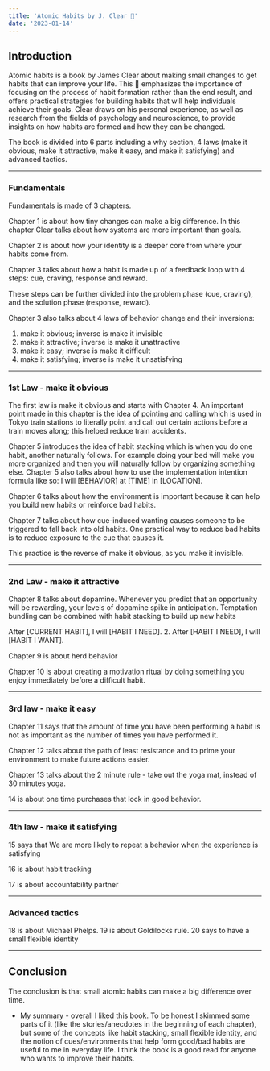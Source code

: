 ```yaml
---
title: 'Atomic Habits by J. Clear 📔'
date: '2023-01-14'
---
```


## Introduction

Atomic habits is a book by James Clear about making small changes to get habits that can improve your life. This 📕 emphasizes the importance of focusing on the process of habit formation rather than the end result, and offers practical strategies for building habits that will help individuals achieve their goals. Clear draws on his personal experience, as well as research from the fields of psychology and neuroscience, to provide insights on how habits are formed and how they can be changed.

The book is divided into 6 parts including a why section, 4 laws (make it obvious, make it attractive, make it easy, and make it satisfying) and advanced tactics.

---

### Fundamentals

Fundamentals is made of 3 chapters.

Chapter 1 is about how tiny changes can make a big difference. In this chapter Clear talks about how systems are more important than goals.

Chapter 2 is about how your identity is a deeper core from where your habits come from.

Chapter 3 talks about how a habit is made up of a feedback loop with 4 steps: cue, craving, response and reward.

These steps can be further divided into the problem phase (cue, craving), and the solution phase (response, reward).

Chapter 3 also talks about 4 laws of behavior change and their inversions:

1. make it obvious; inverse is make it invisible
2. make it attractive; inverse is make it unattractive
3. make it easy; inverse is make it difficult
4. make it satisfying; inverse is make it unsatisfying

---

### 1st Law - make it obvious

The first law is make it obvious and starts with Chapter 4. An important point made in this chapter is the idea of pointing and calling which is used in Tokyo train stations to literally point and call out certain actions before a train moves along; this helped reduce train accidents.

Chapter 5 introduces the idea of habit stacking which is when you do one habit, another naturally follows. For example doing your bed will make you more organized and then you will naturally follow by organizing something else. Chapter 5 also talks about how to use the implementation intention formula like so: I will [BEHAVIOR] at [TIME] in [LOCATION].

Chapter 6 talks about how the environment is important because it can help you build new habits or reinforce bad habits.

Chapter 7 talks about how cue-induced wanting causes someone to be triggered to fall back into old habits. One practical way to reduce bad habits is to reduce exposure to the cue that causes it.

This practice is the reverse of make it obvious, as you make it invisible.

---

### 2nd Law - make it attractive

Chapter 8 talks about dopamine. Whenever
you predict that an opportunity will be rewarding, your levels of dopamine spike in anticipation. Temptation bundling can be combined with habit stacking to build up new habits

After [CURRENT HABIT], I will [HABIT I NEED]. 2. After [HABIT I NEED], I will [HABIT I WANT].

Chapter 9 is about herd behavior

Chapter 10 is about creating a motivation ritual by doing something you enjoy immediately before a difficult habit.

---

### 3rd law - make it easy

Chapter 11 says that the amount of time you have been performing a habit is not as important as the number of times you have performed it.

Chapter 12 talks about the path of least resistance and to prime your environment to make future actions easier.

Chapter 13 talks about the 2 minute rule - take out the yoga mat, instead of 30 minutes yoga.

14 is about one time purchases that lock in good behavior.

---

### 4th law - make it satisfying

15 says that We are more likely to repeat a behavior when the experience is
satisfying

16 is about habit tracking

17 is about accountability partner

---

### Advanced tactics

18 is about Michael Phelps. 19 is about Goldilocks rule. 20 says to have a small flexible identity

---

## Conclusion

The conclusion is that small atomic habits can make a big difference over time.

- My summary - overall I liked this book. To be honest I skimmed some parts of it (like the stories/anecdotes in the beginning of each chapter), but some of the concepts like habit stacking, small flexible identity, and the notion of cues/environments that help form good/bad habits are useful to me in everyday life. I think the book is a good read for anyone who wants to improve their habits.
